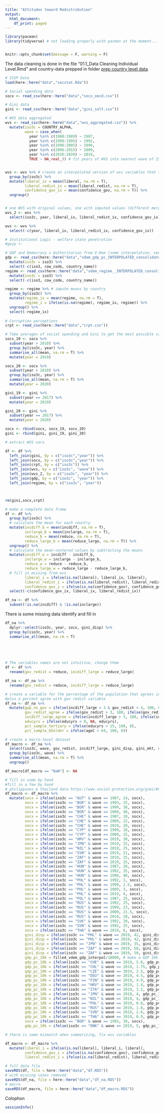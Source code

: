 ```yaml
---
title: "Attitudes toward Redistribution"
output:
  html_document:
    df_print: paged
---
```


```r
library(pacman)
library(tidyverse) # not loading properly with pacman at the moment... load this way for now


knitr::opts_chunk$set(message = F, warning = F)
```



The data cleaning is done in the file "01.1_Data Cleaning Individual Level.Rmd" and country-data prepped in folder [prep country level data](../data/prep country level data/).

```r
# ISSP Data
load(here::here("data","socstat.Rda"))

# Social spending data
socx <- read_csv(here::here("data","socx_oecd.csv"))

# Gini data
gini <- read_csv(here::here("data","gini_solt.csv"))

# WVS data aggregated
wvs <- read_csv(here::here("data","wvs_aggregated.csv")) %>%
  mutate(iso3c = COUNTRY_ALPHA,
         wave = case_when(
           year %in% c(1980:1989) ~ 1987,
           year %in% c(1990:1995) ~ 1992,
           year %in% c(1996:2005) ~ 1999,
           year %in% c(2006:2015) ~ 2009,
           year %in% c(2016:2020) ~ 2019,
           TRUE ~ NA_real_)) # fit years of WVS into nearest wave of ISSP 1987, 1992, 1999, 2009, 2019


wvs <- wvs %>% # create an interpolated version of wvs variables that takes the mean by country to fill in missing - most countries do not change much over time
  group_by(iso3c) %>%
  mutate(liberal_ix = mean(liberal, na.rm = T),
         liberal_redist_ix = mean(liberal_redist, na.rm = T),
         confidence_gov_ix = mean(confidence_gov, na.rm = T)) %>%
  ungroup() 


# one WVS with original values, one with imputed values (different merge variables)
wvs_2 <- wvs %>%
  select(iso3c, year, liberal_ix, liberal_redist_ix, confidence_gov_ix)

wvs <- wvs %>%
  select(-c(year, liberal_ix, liberal_redist_ix, confidence_gov_ix))

# Institutional Logic - welfare state penetration
#gwip <- 

# GDP and Democracy v Authoritarian from V-Dem (some interpolation, see Breznau and Lanver 2021)
gdp <- read_csv(here::here("data","vdem_gdp_pc_INTERPOLATED_consolidated.csv")) %>%
  mutate(iso3c = iso3) %>%
  select(-c(iso3, cow_code, country_name))
regime <- read_csv(here::here("data","vdem_regime__INTERPOLATED_consolidated.csv")) %>%
  mutate(iso3c = iso3) %>%
  select(-c(iso3, cow_code, country_name))

regime <- regime %>% # impute means by country
  group_by(iso3c) %>%
  mutate(regime_ix = mean(regime, na.rm = T),
         regime_i = ifelse(is.na(regime), regime_ix, regime)) %>%
  ungroup() %>%
  select(-regime_ix)
  
# Corruption perceptions
crpt <- read_csv(here::here("data","crpt.csv"))

```



```r

# Take averages of social spending and Gini to get the most possible countries
socx_19 <- socx %>%
  subset(year > 2010) %>%
  group_by(iso3c, year) %>%
  summarise_all(mean, na.rm = T) %>%
  mutate(year = 2019)

socx_20 <- socx %>%
  subset(year > 2010) %>%
  group_by(iso3c, year) %>%
  summarise_all(mean, na.rm = T) %>%
  mutate(year = 2020)

gini_19 <- gini %>%
  subset(year == 2017) %>%
  mutate(year = 2019)

gini_20 <- gini %>%
  subset(year == 2017) %>%
  mutate(year = 2020)

socx <- rbind(socx, socx_19, socx_20)
gini <- rbind(gini, gini_19, gini_20)

# extract WVS vars

df <- df %>%
  left_join(gini, by = c("iso3c","year")) %>%
  left_join(socx, by = c("iso3c","year")) %>%
  left_join(crpt, by = c("iso3c")) %>%
  left_join(wvs, by = c("iso3c", "wave")) %>%
  left_join(wvs_2, by = c("iso3c", "year")) %>%
  left_join(gdp, by = c("iso3c", "year")) %>%
  left_join(regime, by = c("iso3c", "year"))



rm(gini,socx,crpt)
```


```r
# make a complete data frame
df <- df %>%
  group_by(iso3c) %>%
  # calculate the mean for each country
  mutate(incdiff_b = mean(incdiff, na.rm = T),
         inclarge_b = mean(inclarge, na.rm = T),
         reduce_b = mean(reduce, na.rm = T),
         reduce_large_b = mean(reduce_large, na.rm = T)) %>%
  ungroup() %>%
  # calculate the mean-centered values by subtracting the means
  mutate(incdiff_w = incdiff - incdiff_b,
         inclarge_w = inclarge - inclarge_b,
         reduce_w = reduce - reduce_b,
         reduce_large_w = reduce_large - reduce_large_b,
  # fill in missing from wvs
         liberal_i = ifelse(is.na(liberal), liberal_ix, liberal),
         liberal_redist_i = ifelse(is.na(liberal_redist), liberal_redist_ix, liberal_redist),
         confidence_gov_i = ifelse(is.na(confidence_gov), confidence_gov_ix, confidence_gov)) %>%
  select(-c(confidence_gov_ix, liberal_ix, liberal_redist_ix))

df_na <- df %>%
  subset(!is.na(incdiff) & !is.na(inclarge))
```

There is some missing data
identify and fill in

```r
df_na %>%
  dplyr::select(iso3c, year, socx, gini_disp) %>%
  group_by(iso3c, year) %>%
  summarise_all(mean, na.rm = T)



         


```




```r
# The variables names are not intuitive, change them
df <- df %>%
  rename(gov_redist = reduce, incdiff_large = reduce_large)

df_na <- df_na %>%
  rename(gov_redist = reduce, incdiff_large = reduce_large)

# create a variable for the percentage of the population that agrees income gap is too large, but does not agree govt is responsible to reduce it
#plus a percent agree with gov redist variable
df_na <- df_na %>%
  mutate(gap_no_gov = ifelse(incdiff_large > 3 & gov_redist < 4, 100, 0),
         gov_redist_agree = ifelse(gov_redist > 3, 100, ifelse(gov_redist < 3, 0, NA)),
         incdiff_large_agree = ifelse(incdiff_large > 3, 100, ifelse(incdiff_large < 3, 0, NA)),
         educyrs = ifelse(educyrs < 0, NA, educyrs),
         pct_sample_tertiary = ifelse(educyrs > 15, 100, 0), 
         pct_sample_65older = ifelse(ageC > 64, 100, 0))

# create a macro-level dataset
df_macro <- df_na %>%
  select(iso3c, wave, gov_redist, incdiff_large, gini_disp, gini_mkt, socx, socx_perhead, cpi15_20, liberal, liberal_i, liberal_redist, liberal_redist_i, confidence_gov, confidence_gov_i, democratic, filled_vdem_gdp_interpol, regime, gap_no_gov, gov_redist_agree, incdiff_large_agree, pct_sample_tertiary, pct_sample_65older) %>%
  group_by(iso3c, wave) %>%
  summarise_all(mean, na.rm = T) %>%
  ungroup()

df_macro[df_macro == "NaN"] <- NA

# fill in some by hand
#fill in a few by hand
# philippines & thailand data https://www.social-protection.org/gimi/WSPDB.action?id=19
df_macro <- df_macro %>%
  mutate(socx = ifelse(iso3c == "AUT" & wave == 1987, 24, socx),
         socx = ifelse(iso3c == "BGR" & wave == 1993, 25, socx),
         socx = ifelse(iso3c == "BGR" & wave == 1999, 38, socx),
         socx = ifelse(iso3c == "BGR" & wave == 2009, 40, socx),
         socx = ifelse(iso3c == "CHE" & wave == 1987, 10, socx),
         socx = ifelse(iso3c == "CHE" & wave == 2009, 22, socx),
         socx = ifelse(iso3c == "CHE" & wave == 2019, 20, socx),
         socx = ifelse(iso3c == "CYP" & wave == 1999, 18, socx),
         socx = ifelse(iso3c == "CYP" & wave == 2009, 25, socx),
         socx = ifelse(iso3c == "HRV" & wave == 2019, 30, socx),
         socx = ifelse(iso3c == "JPN" & wave == 2019, 25, socx),
         socx = ifelse(iso3c == "NZL" & wave == 2019, 25, socx),
         socx = ifelse(iso3c == "SVN" & wave == 2019, 21, socx),
         socx = ifelse(iso3c == "ZAF" & wave == 2019, 25, socx),
         socx = ifelse(iso3c == "ZAF" & wave == 2019, 25, socx),
         socx = ifelse(iso3c == "HUN" & wave == 1987, 20, socx),
         socx = ifelse(iso3c == "HUN" & wave == 1992, 35, socx),
         socx = ifelse(iso3c == "HUN" & wave == 1998, 40, socx),
         socx = ifelse(iso3c == "PHL" & wave == 1992, 2, socx),
         socx = ifelse(iso3c == "PHL" & wave == 1999, 2.5, socx),
         socx = ifelse(iso3c == "PHL" & wave == 2009, 3, socx),
         socx = ifelse(iso3c == "PHL" & wave == 2019, 4, socx),
         socx = ifelse(iso3c == "POL" & wave == 1987, 25, socx),
         socx = ifelse(iso3c == "RUS" & wave == 1992, 25, socx),
         socx = ifelse(iso3c == "RUS" & wave == 1999, 23, socx),
         socx = ifelse(iso3c == "RUS" & wave == 2009, 21.5, socx),
         socx = ifelse(iso3c == "RUS" & wave == 2019, 20, socx),
         socx = ifelse(iso3c == "SVK" & wave == 1992, 20, socx),
         socx = ifelse(iso3c == "SVN" & wave == 1992, 25, socx),
         socx = ifelse(iso3c == "THA" & wave == 2019, 6, socx),
         gini_disp = ifelse(iso3c == "PHL" & wave == 2019, 42, gini_disp),
         gini_disp = ifelse(iso3c == "PHL" & wave == 2019, 42, gini_disp),
         gini_disp = ifelse(iso3c == "JPN" & wave == 2019, 35, gini_disp),
         gini_disp = ifelse(iso3c == "ZAF" & wave == 2019, 50, gini_disp),
         gini_disp = ifelse(iso3c == "ZAF" & wave == 2019, 50, gini_disp),
         gdp_pc_10k = filled_vdem_gdp_interpol/10000, # make a GDP 10k var
         gdp_pc_10k = ifelse(iso3c == "CHE" & wave == 2019, 5.6, gdp_pc_10k), # google gdps
         gdp_pc_10k = ifelse(iso3c == "CHL" & wave == 2019, 1.75, gdp_pc_10k),
         gdp_pc_10k = ifelse(iso3c == "CZE" & wave == 2019, 2.5, gdp_pc_10k),
         gdp_pc_10k = ifelse(iso3c == "DEU" & wave == 2019, 4.5, gdp_pc_10k),
         gdp_pc_10k = ifelse(iso3c == "FIN" & wave == 2019, 4.9, gdp_pc_10k),
         gdp_pc_10k = ifelse(iso3c == "HRV" & wave == 2019, 1.4, gdp_pc_10k),
         gdp_pc_10k = ifelse(iso3c == "ITA" & wave == 2019, 3.2, gdp_pc_10k),
         gdp_pc_10k = ifelse(iso3c == "JPN" & wave == 2019, 4, gdp_pc_10k),
         gdp_pc_10k = ifelse(iso3c == "NZL" & wave == 2019, 4, gdp_pc_10k),
         gdp_pc_10k = ifelse(iso3c == "PHL" & wave == 2019, 0.8, gdp_pc_10k),
         gdp_pc_10k = ifelse(iso3c == "RUS" & wave == 2019, 1.8, gdp_pc_10k),
         gdp_pc_10k = ifelse(iso3c == "SVN" & wave == 2019, 2.6, gdp_pc_10k),
         gdp_pc_10k = ifelse(iso3c == "THA" & wave == 2019, 0.9, gdp_pc_10k),
         socx = ifelse(iso3c == "BGR" & wave == 1992, 38, socx),
         gdp_pc_10k = ifelse(iso3c == "DNK" & wave == 2019, 5, gdp_pc_10k))

# there is some mismatch when summarizing, fix wvs variables

df_macro <- df_macro %>%
  mutate(liberal_i = ifelse(is.na(liberal), liberal_i, liberal),
         confidence_gov_i = ifelse(is.na(confidence_gov), confidence_gov_i, confidence_gov),
         liberal_redist_i = ifelse(is.na(liberal_redist), liberal_redist_i, liberal_redist))

# full data file
saveRDS(df, file = here::here("data","df.RDS"))
# with missing cases removed
saveRDS(df_na, file = here::here("data","df_na.RDS"))
# macro
saveRDS(df_macro, file = here::here("data","df_macro.RDS"))
```

Colophon

```r
sessionInfo()
```

